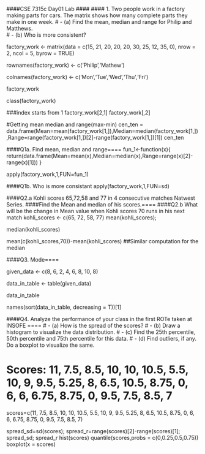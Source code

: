 ####CSE 7315c Day01 Lab ####
#### 1.	Two people work in a factory making parts for cars. The matrix shows how many complete parts they make in one week.
#         - (a) Find the mean, median and range for Philip and Matthews.  
#         - (b) Who is more consistent?  


factory_work <- matrix(data = c(15, 21, 20, 20, 20, 30, 25, 12, 35, 0), 
                       nrow = 2, ncol = 5, byrow = TRUE)

rownames(factory_work) <- c('Philip','Mathew')

colnames(factory_work) <- c('Mon','Tue','Wed','Thu','Fri')

factory_work

class(factory_work)


###index starts from 1
factory_work[2,1]
factory_work[,2]

#Getting mean median and range(max-min)
cen_ten = data.frame(Mean=mean(factory_work[1,]),Median=median(factory_work[1,]),Range=range(factory_work[1,])[2]-range(factory_work[1,])[1])
cen_ten

####Q1a. Find mean, median and range====
fun_1<-function(x){
  return(data.frame(Mean=mean(x),Median=median(x),Range=range(x)[2]-range(x)[1]))
}

apply(factory_work,1,FUN=fun_1)


####Q1b. Who is more consistant
apply(factory_work,1,FUN=sd)


####Q2.a Kohli scores 65,72,58 and 77 in 4 consecutive matches Natwest Series. 
####Find the Mean and median of his scores.====
####Q2.b What will be the change in Mean value when Kohli scores 70 runs in his next match
kohli_scores <- c(65, 72, 58, 77)
mean(kohli_scores);

median(kohli_scores)

mean(c(kohli_scores,70))-mean(kohli_scores) 
##Similar computation for the median

####Q3. Mode====

given_data <- c(8, 6, 2, 4, 6, 8, 10, 8)

data_in_table <- table(given_data)

data_in_table

names(sort(data_in_table, decreasing = T))[1]


####Q4.	Analyze the performance of your class in the first ROTe taken at INSOFE ====
#         - (a) How is the spread of the scores?
#         - (b) Draw a histogram to visualize the data distribution.
#         - (c) Find the 25th percentile, 50th percentile and 75th percentile for this data.
#         - (d) Find outliers, if any. Do a boxplot to visualize the same.

# Scores: 11, 7.5, 8.5, 10, 10, 10.5, 5.5, 10, 9, 9.5, 5.25, 8, 6.5, 10.5, 8.75, 0, 6, 6, 6.75, 8.75, 0, 9.5, 7.5, 8.5, 7
scores=c(11, 7.5, 8.5, 10, 10, 10.5, 5.5, 10, 9, 9.5, 5.25, 8, 6.5, 
         10.5, 8.75, 0, 6, 6, 6.75, 8.75, 0, 9.5, 7.5, 8.5, 7)

spread_sd=sd(scores);
spread_r=range(scores)[2]-range(scores)[1];
spread_sd;
spread_r
hist(scores)
quantile(scores,probs = c(0,0.25,0.5,0.75))
boxplot(x = scores)

